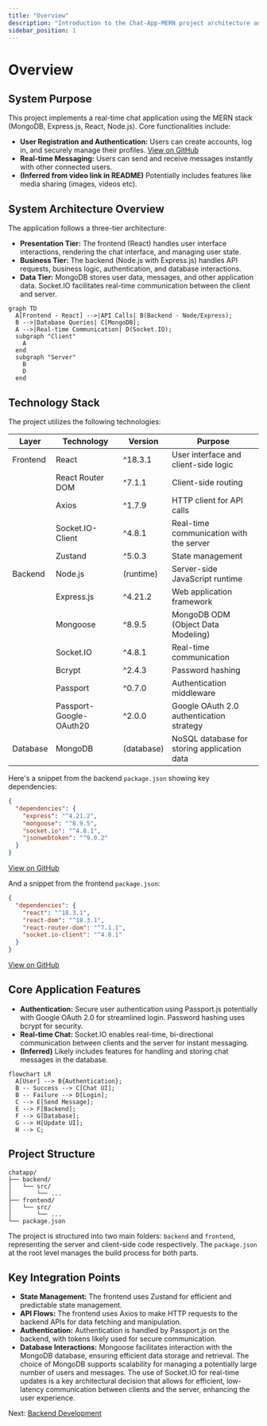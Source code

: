 ```yaml
---
title: "Overview"
description: "Introduction to the Chat-App-MERN project architecture and functionality."
sidebar_position: 1
---
```


# Overview

<TOC />

## System Purpose

This project implements a real-time chat application using the MERN stack (MongoDB, Express.js, React, Node.js).  Core functionalities include:

*   **User Registration and Authentication:** Users can create accounts, log in, and securely manage their profiles. [View on GitHub](https://github.com/shinymack/Chat-App-MERN/blob/main/README.md)
*   **Real-time Messaging:** Users can send and receive messages instantly with other connected users.
*   **(Inferred from video link in README)** Potentially includes features like media sharing (images, videos etc).

## System Architecture Overview

The application follows a three-tier architecture:

*   **Presentation Tier:** The frontend (React) handles user interface interactions, rendering the chat interface, and managing user state.
*   **Business Tier:** The backend (Node.js with Express.js) handles API requests, business logic, authentication, and database interactions.
*   **Data Tier:** MongoDB stores user data, messages, and other application data.  Socket.IO facilitates real-time communication between the client and server.





```mermaid
graph TD
  A[Frontend - React] -->|API Calls| B(Backend - Node/Express);
  B -->|Database Queries| C[MongoDB];
  A -->|Real-time Communication| D(Socket.IO);
  subgraph "Client"
    A
  end
  subgraph "Server"
    B
    D
  end

```



## Technology Stack

The project utilizes the following technologies:

| Layer       | Technology             | Version      | Purpose                                           |
|-------------|-------------------------|---------------|---------------------------------------------------|
| Frontend    | React                   | ^18.3.1       | User interface and client-side logic              |
|             | React Router DOM         | ^7.1.1        | Client-side routing                               |
|             | Axios                   | ^1.7.9        | HTTP client for API calls                         |
|             | Socket.IO-Client        | ^4.8.1        | Real-time communication with the server           |
|             | Zustand                 | ^5.0.3        | State management                                   |
| Backend     | Node.js                 | (runtime)      | Server-side JavaScript runtime                     |
|             | Express.js              | ^4.21.2       | Web application framework                          |
|             | Mongoose                | ^8.9.5        | MongoDB ODM (Object Data Modeling)                |
|             | Socket.IO               | ^4.8.1        | Real-time communication                            |
|             | Bcrypt                  | ^2.4.3        | Password hashing                                  |
|             | Passport                | ^0.7.0        | Authentication middleware                          |
|             | Passport-Google-OAuth20 | ^2.0.0        | Google OAuth 2.0 authentication strategy        |
| Database    | MongoDB                 | (database)     | NoSQL database for storing application data         |


Here's a snippet from the backend `package.json` showing key dependencies:

```json
{
  "dependencies": {
    "express": "^4.21.2",
    "mongoose": "^8.9.5",
    "socket.io": "^4.8.1",
    "jsonwebtoken": "^9.0.2"
  }
}
```
[View on GitHub](https://github.com/shinymack/Chat-App-MERN/blob/main/backend/package.json)

And a snippet from the frontend `package.json`:

```json
{
  "dependencies": {
    "react": "^18.3.1",
    "react-dom": "^18.3.1",
    "react-router-dom": "^7.1.1",
    "socket.io-client": "^4.8.1"
  }
}
```
[View on GitHub](https://github.com/shinymack/Chat-App-MERN/blob/main/frontend/package.json)


## Core Application Features

*   **Authentication:**  Secure user authentication using Passport.js potentially with Google OAuth 2.0 for streamlined login.  Password hashing uses bcrypt for security.
*   **Real-time Chat:** Socket.IO enables real-time, bi-directional communication between clients and the server for instant messaging.
*   **(Inferred)**  Likely includes features for handling and storing chat messages in the database.






```mermaid
flowchart LR
  A[User] --> B{Authentication};
  B -- Success --> C[Chat UI];
  B -- Failure --> D[Login];
  C --> E[Send Message];
  E --> F[Backend];
  F --> G[Database];
  G --> H[Update UI];
  H --> C;
```



## Project Structure

```
chatapp/
├── backend/
│   └── src/
│       └── ...
├── frontend/
│   └── src/
│       └── ...
└── package.json
```

The project is structured into two main folders: `backend` and `frontend`, representing the server and client-side code respectively. The `package.json` at the root level manages the build process for both parts.


## Key Integration Points

*   **State Management:** The frontend uses Zustand for efficient and predictable state management.
*   **API Flows:** The frontend uses Axios to make HTTP requests to the backend APIs for data fetching and manipulation.
*   **Authentication:** Authentication is handled by Passport.js on the backend, with tokens likely used for secure communication.
*   **Database Interactions:** Mongoose facilitates interaction with the MongoDB database, ensuring efficient data storage and retrieval.  The choice of MongoDB supports scalability for managing a potentially large number of users and messages.  The use of Socket.IO for real-time updates is a key architectural decision that allows for efficient, low-latency communication between clients and the server, enhancing the user experience.


Next: [Backend Development](./2_backend.mdx)
```
